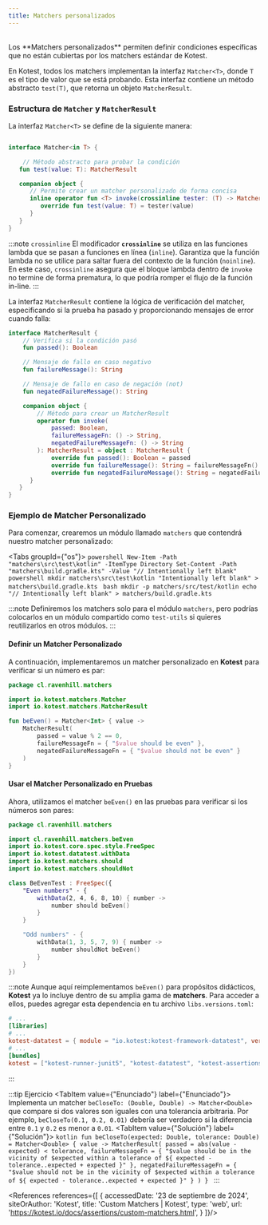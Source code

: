 ```yaml
---
title: Matchers personalizados
---
```


<ReadingTime/>
<GithubRepoLink user={"r8vnhill"} repo={"assertions-kt"}/>

<br/>
Los **Matchers personalizados** permiten definir condiciones específicas que no están cubiertas por los matchers estándar de Kotest.


En Kotest, todos los matchers implementan la interfaz `Matcher<T>`, donde `T` es el tipo de valor que se está probando. Esta interfaz contiene un método abstracto `test(T)`, que retorna un objeto `MatcherResult`.


### Estructura de `Matcher` y `MatcherResult`


La interfaz `Matcher<T>` se define de la siguiente manera:


```kotlin

interface Matcher<in T> {

    // Método abstracto para probar la condición
   fun test(value: T): MatcherResult

   companion object {
      // Permite crear un matcher personalizado de forma concisa
      inline operator fun <T> invoke(crossinline tester: (T) -> MatcherResult) = object : Matcher<T> {
         override fun test(value: T) = tester(value)
      }
   }
}
```


:::note ``crossinline``
El modificador **`crossinline`** se utiliza en las funciones lambda que se pasan a funciones en línea (`inline`). Garantiza que la función lambda no se utilice para saltar fuera del contexto de la función (`noinline`). En este caso, `crossinline` asegura que el bloque lambda dentro de `invoke` no termine de forma prematura, lo que podría romper el flujo de la función in-line.
:::

La interfaz `MatcherResult` contiene la lógica de verificación del matcher, especificando si la prueba ha pasado y proporcionando mensajes de error cuando falla:

```kotlin
interface MatcherResult {
    // Verifica si la condición pasó
    fun passed(): Boolean

    // Mensaje de fallo en caso negativo
    fun failureMessage(): String

    // Mensaje de fallo en caso de negación (not)
    fun negatedFailureMessage(): String

    companion object {
        // Método para crear un MatcherResult
        operator fun invoke(
            passed: Boolean,
            failureMessageFn: () -> String,
            negatedFailureMessageFn: () -> String
        ): MatcherResult = object : MatcherResult {
            override fun passed(): Boolean = passed
            override fun failureMessage(): String = failureMessageFn()
            override fun negatedFailureMessage(): String = negatedFailureMessageFn()
      }
   }
}
```

### Ejemplo de Matcher Personalizado


Para comenzar, crearemos un módulo llamado `matchers` que contendrá nuestro matcher personalizado:


<Tabs groupId={"os"}>
    <TabItem value="Windows" label="Windows">
        ```powershell
        New-Item -Path "matchers\src\test\kotlin" -ItemType Directory
        Set-Content -Path "matchers\build.gradle.kts" -Value "// Intentionally left blank"
        ```
    </TabItem>
    <TabItem value="Windows (corto)" label="Windows (corto)">
        ```powershell
        mkdir matchers\src\test\kotlin
        "Intentionally left blank" > matchers\build.gradle.kts
        ```
    </TabItem>
    <TabItem value="Linux/Mac" label="Linux/Mac">
        ```bash
        mkdir -p matchers/src/test/kotlin
        echo "// Intentionally left blank" > matchers/build.gradle.kts
        ```
    </TabItem>
</Tabs>

:::note
Definiremos los matchers solo para el módulo `matchers`, pero podrías colocarlos en un módulo compartido como `test-utils` si quieres reutilizarlos en otros módulos.
:::

#### Definir un Matcher Personalizado

A continuación, implementaremos un matcher personalizado en **Kotest** para verificar si un número es par:


```kotlin title="matchers/src/test/kotlin/cl/ravenhill/matchers/BeEven.kt"
package cl.ravenhill.matchers

import io.kotest.matchers.Matcher
import io.kotest.matchers.MatcherResult

fun beEven() = Matcher<Int> { value ->
    MatcherResult(
        passed = value % 2 == 0,
        failureMessageFn = { "$value should be even" },
        negatedFailureMessageFn = { "$value should not be even" }
    )
}
```

#### Usar el Matcher Personalizado en Pruebas

Ahora, utilizamos el matcher `beEven()` en las pruebas para verificar si los números son pares:

```kotlin title="matchers/src/test/kotlin/cl/ravenhill/matchers/BeEvenTest.kt"
package cl.ravenhill.matchers

import cl.ravenhill.matchers.beEven
import io.kotest.core.spec.style.FreeSpec
import io.kotest.datatest.withData
import io.kotest.matchers.should
import io.kotest.matchers.shouldNot

class BeEvenTest : FreeSpec({
    "Even numbers" - {
        withData(2, 4, 6, 8, 10) { number ->
            number should beEven()
        }
    }

    "Odd numbers" - {
        withData(1, 3, 5, 7, 9) { number ->
            number shouldNot beEven()
        }
    }
})
```

:::note
Aunque aquí reimplementamos `beEven()` para propósitos didácticos, **Kotest** ya lo incluye dentro de su amplia gama de **matchers**. Para acceder a ellos, puedes agregar esta dependencia en tu archivo `libs.versions.toml`:

```toml title="libs.versions.toml"
# ...
[libraries]
# ...
kotest-datatest = { module = "io.kotest:kotest-framework-datatest", version.ref = "kotest" }
# ...
[bundles]
kotest = ["kotest-runner-junit5", "kotest-datatest", "kotest-assertions-core"]
```
:::

:::tip Ejercicio
<Tabs>
    <TabItem value={"Enunciado"} label={"Enunciado"}>
        Implementa un matcher ``beCloseTo: (Double, Double) -> Matcher<Double>`` que compare si dos valores son iguales con una tolerancia arbitraria. Por ejemplo, ``beCloseTo(0.1, 0.2, 0.01)`` debería ser verdadero si la diferencia entre ``0.1`` y ``0.2`` es menor a ``0.01``.
    </TabItem>
    <TabItem value={"Solución"} label={"Solución"}>
        ```kotlin
        fun beCloseTo(expected: Double, tolerance: Double) = Matcher<Double> { value ->
            MatcherResult(
                passed = abs(value - expected) < tolerance,
                failureMessageFn = {
                    "$value should be in the vicinity of $expected within a tolerance of ${
                        expected - tolerance..expected + expected
                    }"
                },
                negatedFailureMessageFn = {
                    "$value should not be in the vicinity of $expected within a tolerance of ${
                        expected - tolerance..expected + expected
                    }"
                }
            )
        }
        ```
    </TabItem>
</Tabs>
:::

<References references={[
    {
        accessedDate: '23 de septiembre de 2024',
        siteOrAuthor: 'Kotest',
        title: 'Custom Matchers | Kotest',
        type: 'web',
        url: 'https://kotest.io/docs/assertions/custom-matchers.html',
    }
]}/>
